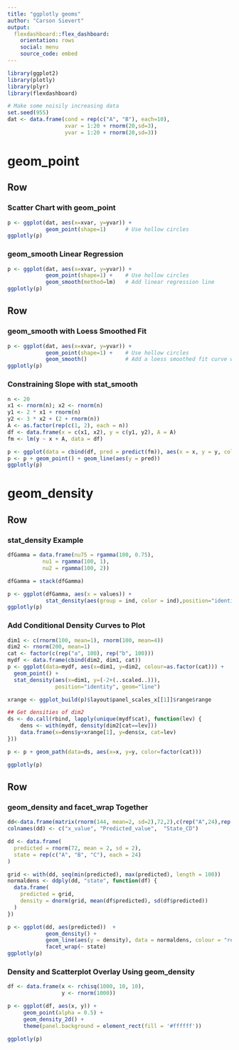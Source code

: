 ```yaml
---
title: "ggplotly geoms"
author: "Carson Sievert"
output: 
  flexdashboard::flex_dashboard:
    orientation: rows
    social: menu
    source_code: embed
---
```


```r
library(ggplot2)
library(plotly)
library(plyr)
library(flexdashboard)

# Make some noisily increasing data
set.seed(955)
dat <- data.frame(cond = rep(c("A", "B"), each=10),
                  xvar = 1:20 + rnorm(20,sd=3),
                  yvar = 1:20 + rnorm(20,sd=3))
```

geom_point
=======================================================================

Row
-----------------------------------------------------------------------

### Scatter Chart with geom_point

```r
p <- ggplot(dat, aes(x=xvar, y=yvar)) +
            geom_point(shape=1)      # Use hollow circles
ggplotly(p)
```


### geom_smooth Linear Regression

```r
p <- ggplot(dat, aes(x=xvar, y=yvar)) +
            geom_point(shape=1) +    # Use hollow circles
            geom_smooth(method=lm)   # Add linear regression line
ggplotly(p)
```

Row
-----------------------------------------------------------------------

### geom_smooth with Loess Smoothed Fit

```r
p <- ggplot(dat, aes(x=xvar, y=yvar)) +
            geom_point(shape=1) +    # Use hollow circles
            geom_smooth()            # Add a loess smoothed fit curve with confidence region
ggplotly(p)
```

### Constraining Slope with stat_smooth

```r
n <- 20
x1 <- rnorm(n); x2 <- rnorm(n)
y1 <- 2 * x1 + rnorm(n)
y2 <- 3 * x2 + (2 + rnorm(n))
A <- as.factor(rep(c(1, 2), each = n))
df <- data.frame(x = c(x1, x2), y = c(y1, y2), A = A)
fm <- lm(y ~ x + A, data = df)

p <- ggplot(data = cbind(df, pred = predict(fm)), aes(x = x, y = y, color = A))
p <- p + geom_point() + geom_line(aes(y = pred))
ggplotly(p)
```

geom_density
=======================================================================

Row
-----------------------------------------------------------------------

### stat_density Example

```r
dfGamma = data.frame(nu75 = rgamma(100, 0.75),
           nu1 = rgamma(100, 1),
           nu2 = rgamma(100, 2))

dfGamma = stack(dfGamma)

p <- ggplot(dfGamma, aes(x = values)) +
            stat_density(aes(group = ind, color = ind),position="identity",geom="line")
ggplotly(p)
```

### Add Conditional Density Curves to Plot

```r
dim1 <- c(rnorm(100, mean=1), rnorm(100, mean=4))
dim2 <- rnorm(200, mean=1)
cat <- factor(c(rep("a", 100), rep("b", 100)))
mydf <- data.frame(cbind(dim2, dim1, cat))
p <- ggplot(data=mydf, aes(x=dim1, y=dim2, colour=as.factor(cat))) +
  geom_point() +
  stat_density(aes(x=dim1, y=(-2+(..scaled..))),
               position="identity", geom="line")

xrange <- ggplot_build(p)$layout$panel_scales_x[[1]]$range$range

## Get densities of dim2
ds <- do.call(rbind, lapply(unique(mydf$cat), function(lev) {
    dens <- with(mydf, density(dim2[cat==lev]))
    data.frame(x=dens$y+xrange[1], y=dens$x, cat=lev)
}))

p <- p + geom_path(data=ds, aes(x=x, y=y, color=factor(cat)))

ggplotly(p)
```

Row
-----------------------------------------------------------------------

### geom_density and facet_wrap Together

```r
dd<-data.frame(matrix(rnorm(144, mean=2, sd=2),72,2),c(rep("A",24),rep("B",24),rep("C",24)))
colnames(dd) <- c("x_value", "Predicted_value",  "State_CD")

dd <- data.frame(
  predicted = rnorm(72, mean = 2, sd = 2),
  state = rep(c("A", "B", "C"), each = 24)
)

grid <- with(dd, seq(min(predicted), max(predicted), length = 100))
normaldens <- ddply(dd, "state", function(df) {
  data.frame(
    predicted = grid,
    density = dnorm(grid, mean(df$predicted), sd(df$predicted))
  )
})

p <- ggplot(dd, aes(predicted))  +
            geom_density() +
            geom_line(aes(y = density), data = normaldens, colour = "red") +
            facet_wrap(~ state)
ggplotly(p)
```

### Density and Scatterplot Overlay Using geom_density

```r
df <- data.frame(x <- rchisq(1000, 10, 10),
                 y <- rnorm(1000))

p <- ggplot(df, aes(x, y)) + 
     geom_point(alpha = 0.5) + 
     geom_density_2d() + 
     theme(panel.background = element_rect(fill = '#ffffff'))

ggplotly(p)
```

